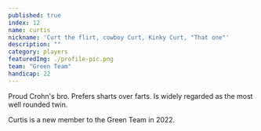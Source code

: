 ```yaml
---
published: true
index: 12
name: curtis
nickname: 'Curt the flirt, cowboy Curt, Kinky Curt, "That one"'
description: ""
category: players
featuredImg: ./profile-pic.png
team: "Green Team"
handicap: 22
---
```


Proud Crohn's bro. Prefers sharts over farts. Is widely regarded as the most well rounded twin.

Curtis is a new member to the Green Team in 2022.
